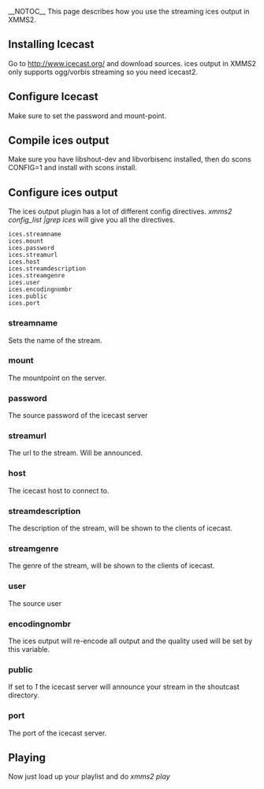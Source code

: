 __NOTOC__
This page describes how you use the streaming ices output in XMMS2.

== Installing Icecast ==
Go to http://www.icecast.org/ and download sources. ices output in XMMS2 only supports ogg/vorbis streaming so you need icecast2.

== Configure Icecast ==
Make sure to set the password and mount-point.

== Compile ices output ==
Make sure you have libshout-dev and libvorbisenc installed, then do scons CONFIG=1 and install with scons install.

== Configure ices output ==
The ices output plugin has a lot of different config directives. ''xmms2 config_list |grep ices'' will give you all the directives.

 ices.streamname
 ices.mount
 ices.password
 ices.streamurl
 ices.host
 ices.streamdescription
 ices.streamgenre
 ices.user
 ices.encodingnombr
 ices.public
 ices.port

=== streamname ===
Sets the name of the stream.

=== mount ===
The mountpoint on the server.

=== password ===
The source password of the icecast server

=== streamurl ===
The url to the stream. Will be announced.

=== host ===
The icecast host to connect to.

=== streamdescription ===
The description of the stream, will be shown to the clients of icecast.

=== streamgenre ===
The genre of the stream, will be shown to the clients of icecast.

=== user ===
The source user

=== encodingnombr ===
The ices output will re-encode all output and the quality used will be set by this variable.

=== public ===
If set to ''1'' the icecast server will announce your stream in the shoutcast directory.

=== port ===
The port of the icecast server.

== Playing ==
Now just load up your playlist and do ''xmms2 play''